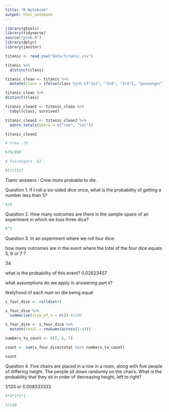 ```yaml
---
title: "R Notebook"
output: html_notebook
---
```

```r
library(gtools)
library(tidyverse)
source("prob.R")
library(dplyr)
library(janitor)
```

```r
titanic <- read_csv("data/titanic.csv")
```
```r
titanic %>% 
  distinct(class)

titanic_clean <- titanic %>%
  mutate(class = ifelse(class %in% c("1st", "2nd", "3rd"), "passenger", "crew"))

titanic_clean %>% 
distinct(class)

titanic_clean2 <- titanic_clean %>%
  tabyl(class, survived)

titanic_clean2 <- titanic_clean2 %>% 
  adorn_totals(where = c("row", "col"))

titanic_clean2

# Crew .76

679/890

# Passengers .62

817/1317

```

Tianic answers : Crew more probable to die.


Question 1.
If I roll a six-sided dice once, what is the probability of getting a number less than 5?

```r
4/6
```
Question 2.
How many outcomes are there in the sample space of an experiment in which we toss three dice?

```r
6^3
```
Question 3.
In an experiment where we roll four dice:

how many outcomes are in the event where the total of the four dice equals 5, 6 or 7
?

34

what is the probability of this event?
0.02623457

what assumptions do we apply in answering part ii?

likelyhood of each num on die being equal

```r
s_four_dice <- rolldie(4)

s_four_dice %>% 
  summarise(size_of_s = n()) #1296

s_four_dice <- s_four_dice %>%
  mutate(total = rowSums(across(1:4)))

numbers_to_count <- c(5, 6, 7)

count <- sum(s_four_dice$total %in% numbers_to_count)

count


```
Question 4.
Five chairs are placed in a row in a room, along with five people of differing height. The people sit down randomly on the chairs. What is the probability that they sit in order of decreasing height, left to right?

1/120 or 0.008333333

```r
5*4*3*2*1 

1/120
```

